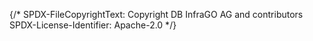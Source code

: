 {/*
    SPDX-FileCopyrightText: Copyright DB InfraGO AG and contributors
    SPDX-License-Identifier: Apache-2.0
*/}


<Meta of={TriggerPipelineComponent} />

<Title />

The `TriggerPipeline` component is used to trigger and manage pipelines for a project.
Pipelines are used to synchronize TeamForCapella models to Git.

When no pipeline is configured, a message is displayed:

<Unstyled>
  <div style={{ width: '600px' }}>
    <Story of={TriggerPipelineComponent.NoPipelineFound} />
  </div>
</Unstyled>


While the pipelines are loading, they are not displayed:

<Unstyled>
  <div style={{ width: '600px' }}>
    <Story of={TriggerPipelineComponent.LoadingPipelines} />
  </div>
</Unstyled>

When the pipelines are loaded, an overview of all pipelines is displayed:

<Unstyled>
  <div style={{ width: '670px' }}>
    <Story of={TriggerPipelineComponent.PipelineOverview} />
  </div>
</Unstyled>
